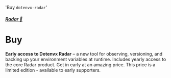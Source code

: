 
  'Buy `dotenvx-radar`'

##### [Radar 📡](/docs/radar)
# Buy

**Early access to Dotenvx Radar** – a new tool for observing, versioning, and backing up your environment variables at runtime. Includes yearly access to the core Radar product. Get in early at an amazing price. This price is a limited edition - available to early supporters.

<StripeButton />
